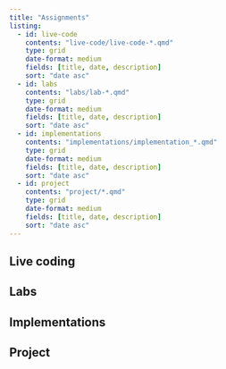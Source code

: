 ```yaml
---
title: "Assignments"
listing:
  - id: live-code
    contents: "live-code/live-code-*.qmd"
    type: grid
    date-format: medium
    fields: [title, date, description]
    sort: "date asc"
  - id: labs
    contents: "labs/lab-*.qmd"
    type: grid
    date-format: medium
    fields: [title, date, description]
    sort: "date asc"
  - id: implementations
    contents: "implementations/implementation_*.qmd"
    type: grid
    date-format: medium
    fields: [title, date, description]
    sort: "date asc"
  - id: project
    contents: "project/*.qmd"
    type: grid
    date-format: medium
    fields: [title, date, description]
    sort: "date asc"
---
```


## Live coding

::: {#live-code}
:::

## Labs

::: {#labs}
:::

## Implementations

::: {#implementations}
:::

## Project

::: {#project}
:::